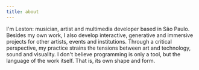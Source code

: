 ```yaml
---
title: about
---
```


I'm Leston: musician, artist and multimedia developer based in São Paulo. Besides my own work, I also develop interactive, generative and immersive projects for other artists, events and institutions. Through a critical perspective, my practice strains the tensions between art and technology, sound and visuality. I don't believe programming is only a tool, but the language of the work itself. That is, its own shape and form.
